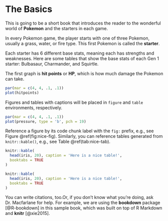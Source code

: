 # The Basics {#basics}

This is going to be a short book that introduces the reader to the wonderful world of **Pokemon** and the starters in each game.

In every Pokemon game, the player starts with one of three Pokemon, usually a grass, water, or fire type. This first Pokemon is called the **starter**.

Each starter has 6 different base stats, meaning each has strengths and weaknesses. Here are some tables that show the base stats of each Gen 1 starter: Bulbasaur, Charmander, and Squirtle.

The first graph is **hit points** or **HP**, which is how much damage the Pokemon can take.

```r
par(mar = c(4, 4, .1, .1))
plot(hitpoints)
```

Figures and tables with captions will be placed in `figure` and `table` environments, respectively.

```r
par(mar = c(4, 4, .1, .1))
plot(pressure, type = 'b', pch = 19)
```

Reference a figure by its code chunk label with the `fig:` prefix, e.g., see Figure \@ref(fig:nice-fig). Similarly, you can reference tables generated from `knitr::kable()`, e.g., see Table \@ref(tab:nice-tab).

```r
knitr::kable(
  head(iris, 20), caption = 'Here is a nice table!',
  booktabs = TRUE
)
```

```r
knitr::kable(
  head(iris, 20), caption = 'Here is a nice table!',
  booktabs = TRUE
)
```

You can write citations, too.Or, if you don't know what you're doing, ask Dr. Macfarlane for help. For example, we are using the **bookdown** package [@R-bookdown] in this sample book, which was built on top of R Markdown and **knitr** [@xie2015].